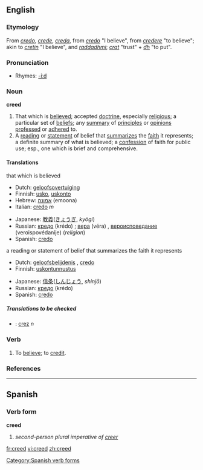 ==English==

===Etymology===
From {{OE.}} ''[[credo]]'', ''[[crede]]'', {{AS.}} ''[[creda]]'', from {{L.}} ''[[credo]]'' "I believe", from ''[[credere]]'' "to believe"; akin to {{OIr.}} ''[[cretin]]'' "I believe", and {{Skr.}} ''[[raddadhmi]]''; ''[[crat]]'' "trust" + ''[[dh]]'' "to put".

===Pronunciation===
*Rhymes: [[Rhymes:English:-iːd|-iːd]]

===Noun===
'''creed'''
# That which is [[believe]]d; accepted [[doctrine]], especially [[religious]]; a particular set of [[belief]]s; any [[summary]] of [[principle]]s or [[opinion]]s [[profess]]ed or [[adhere]]d to.
# A [[reading]] or [[statement]] of belief that [[summarize]]s the [[faith]] it represents; a definite summary of what is believed; a [[confession]] of faith for public use; esp., one which is brief and comprehensive.

====Translations====
;that which is believed
{{top}}
*Dutch: [[geloofsovertuiging]] {{f}}
*Finnish: [[usko]], [[uskonto]]
*Hebrew: [[אמונה]] (emoona) {{f}}
*Italian: [[credo]] ''m''
{{mid}}
*Japanese: [[教義]]([[きょうぎ]], ''kyōgi'')
*Russian: [[кредо]] (krédo) {{n}}; [[вера]] (véra) {{f}}, [[вероисповедание]] (veroispovédanije) {{n}} (''religion'')
*Spanish: [[credo]]
{{bottom}}

;a reading or statement of belief that summarizes the faith it represents
{{top}}
*Dutch: [[geloofsbelijdenis]] {{f}}, [[credo]] {{n}}
*Finnish: [[uskontunnustus]]
{{mid}}
*Japanese: [[信条]]([[しんじょう]], ''shinjō'')
*Russian: [[кредо]] (krédo) {{n}}
*Spanish: [[credo]]
{{bottom}}

=====Translations to be checked=====
{{checktrans}}
*{{ttbc|Romanian}}: [[crez]] ''n''

===Verb===
{{en-verb}}
# To [[believe]]; to [[credit]].

===References===
{{R:Webster 1913}}

----

==Spanish==
===Verb form===
'''creed'''

# ''second-person plural imperative of [[creer]]''
[[Category:Spanish verb forms]]

[[fr:creed]]
[[vi:creed]]
[[zh:creed]]